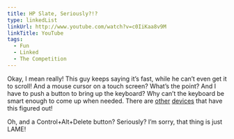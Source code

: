 ```yaml
---
title: HP Slate, Seriously?!?
type: linkedList
linkUrl: http://www.youtube.com/watch?v=c0IiKaa8v9M
linkTitle: YouTube
tags:
  - Fun
  - Linked
  - The Competition
---
```


Okay, I mean really! This guy keeps saying it’s fast, while he can’t even get it to scroll! And a mouse cursor on a touch screen? What’s the point? And I have to push a button to bring up the keyboard? Why can’t the keyboard be smart enough to come up when needed. There are [other](http://www.apple.com/iphone/) [devices](http://www.apple.com/ipad/) that have this figured out!

Oh, and a Control+Alt+Delete button? Seriously? I’m sorry, that thing is just LAME!
